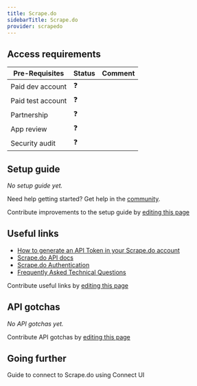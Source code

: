 ```yaml
---
title: Scrape.do
sidebarTitle: Scrape.do
provider: scrapedo
---
```



<Overview />
<PreBuiltTooling />
<PreBuiltUseCases />

## Access requirements
| Pre-Requisites | Status | Comment|
| - | - | - |
| Paid dev account | ❓ |  |
| Paid test account | ❓ |  |
| Partnership | ❓ | |
| App review | ❓ |  |
| Security audit | ❓ | |


## Setup guide

_No setup guide yet._

<Tip>Need help getting started? Get help in the [community](https://nango.dev/slack).</Tip>

<Note>Contribute improvements to the setup guide by [editing this page](https://github.com/nangohq/nango/tree/master/docs-v2/integrations/all/scrapedo.mdx)</Note>


## Useful links

-   [How to generate an API Token in your Scrape.do account](https://dashboard.scrape.do/signup)
-   [Scrape.do API docs](https://scrape.do/documentation/#quick-start)
-   [Scrape.do Authentication](https://scrape.do/documentation/#token)
-   [Frequently Asked Technical Questions](https://scrape.do/documentation/#frequently-asked-technical-questions)

<Note>Contribute useful links by [editing this page](https://github.com/nangohq/nango/tree/master/docs-v2/integrations/all/scrapedo.mdx)</Note>

## API gotchas

_No API gotchas yet._

<Note>Contribute API gotchas by [editing this page](https://github.com/nangohq/nango/tree/master/docs-v2/integrations/all/scrapedo.mdx)</Note>

## Going further

<Card title="Connect to Scrape.do" icon="link" href="/integrations/all/scrapedo/connect" horizontal>
  Guide to connect to Scrape.do using Connect UI
</Card>
